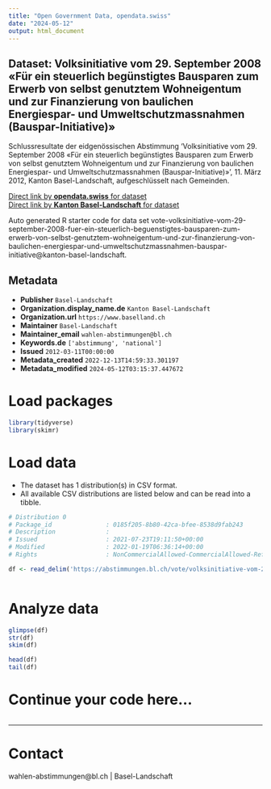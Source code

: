 ```yaml
---
title: "Open Government Data, opendata.swiss"
date: "2024-05-12"
output: html_document
---
```


## Dataset: Volksinitiative vom 29. September 2008 «Für ein steuerlich begünstigtes Bausparen zum Erwerb von selbst genutztem Wohneigentum und zur Finanzierung von baulichen Energiespar- und Umweltschutzmassnahmen (Bauspar-Initiative)»

Schlussresultate der eidgenössischen Abstimmung 'Volksinitiative vom 29. September 2008 «Für ein steuerlich begünstigtes Bausparen zum Erwerb von selbst genutztem Wohneigentum und zur Finanzierung von baulichen Energiespar- und Umweltschutzmassnahmen (Bauspar-Initiative)»', 11. März 2012, Kanton Basel-Landschaft, aufgeschlüsselt nach Gemeinden.

[Direct link by **opendata.swiss** for dataset](https://opendata.swiss/de/dataset/volksinitiative-vom-29-september-2008-fur-ein-steuerlich-begunstigtes-bausparen-zum-erwerb-von-)<br>
[Direct link by **Kanton Basel-Landschaft** for dataset](https://abstimmungen.bl.ch/vote/volksinitiative-vom-29-september-2008-fuer-ein-steuerlich-beguenstigtes-bausparen-zum-erwerb-von-selbst-genutztem-wohneigentum-und-zur-finanzierung-von-baulichen-energiespar-und-umweltschutzmassnahmen-bauspar-initiative/data)

Auto generated R starter code for data set vote-volksinitiative-vom-29-september-2008-fuer-ein-steuerlich-beguenstigtes-bausparen-zum-erwerb-von-selbst-genutztem-wohneigentum-und-zur-finanzierung-von-baulichen-energiespar-und-umweltschutzmassnahmen-bauspar-initiative@kanton-basel-landschaft.

## Metadata

- **Publisher** `Basel-Landschaft`
- **Organization.display_name.de** `Kanton Basel-Landschaft`
- **Organization.url** `https://www.baselland.ch`
- **Maintainer** `Basel-Landschaft`
- **Maintainer_email** `wahlen-abstimmungen@bl.ch`
- **Keywords.de** `['abstimmung', 'national']`
- **Issued** `2012-03-11T00:00:00`
- **Metadata_created** `2022-12-13T14:59:33.301197`
- **Metadata_modified** `2024-05-12T03:15:37.447672`


# Load packages

```r

library(tidyverse)
library(skimr)

```

# Load data

-   The dataset has 1 distribution(s) in CSV format.
-   All available CSV distributions are listed below and can be read into a tibble.

```r

# Distribution 0
# Package_id               : 0185f205-8b80-42ca-bfee-8538d9fab243
# Description              : 
# Issued                   : 2021-07-23T19:11:50+00:00
# Modified                 : 2022-01-19T06:36:14+00:00
# Rights                   : NonCommercialAllowed-CommercialAllowed-ReferenceRequired

df <- read_delim('https://abstimmungen.bl.ch/vote/volksinitiative-vom-29-september-2008-fuer-ein-steuerlich-beguenstigtes-bausparen-zum-erwerb-von-selbst-genutztem-wohneigentum-und-zur-finanzierung-von-baulichen-energiespar-und-umweltschutzmassnahmen-bauspar-initiative/data-csv')



```

# Analyze data

```r

glimpse(df)
str(df)
skim(df)

head(df)
tail(df)

```

# Continue your code here...

```r

```

------------------------------------------------------------------------

# Contact

wahlen-abstimmungen@bl.ch | Basel-Landschaft
